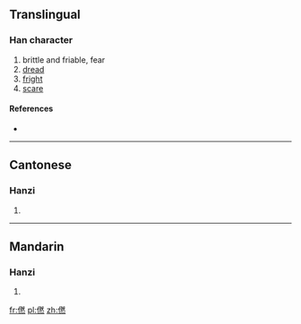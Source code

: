 ==Translingual==

===Han character===
{{Han char|rn=9|rad=人|as=12|sn=14|four=|canj=人月大火 (OBKF)}}

# brittle and friable, fear
# [[dread]]
# [[fright]]
# [[scare]]

====References====
* {{Han ref|kx=0116.240|hdz=10220.130|uh=3484|ud=13444}}

----

==Cantonese==

===Hanzi===
{{yue-hanzi|jyut=[[ngam4]], [[zim5]]|y=ngam4, jim5}}

# {{defn|lang=yue|sort=人12}}

----

==Mandarin==

===Hanzi===
{{cmn-hanzi|pin=[[nàng]] ([[nang4]]), [[nèn]] ([[nen4]]), [[rǎn]] ([[ran3]])|wg=nang<sup>4</sup>, nen<sup>4</sup>, jan<sup>3</sup>}}

# {{defn|lang=cmn|sort=人12}}

[[fr:㒄]]
[[pl:㒄]]
[[zh:㒄]]